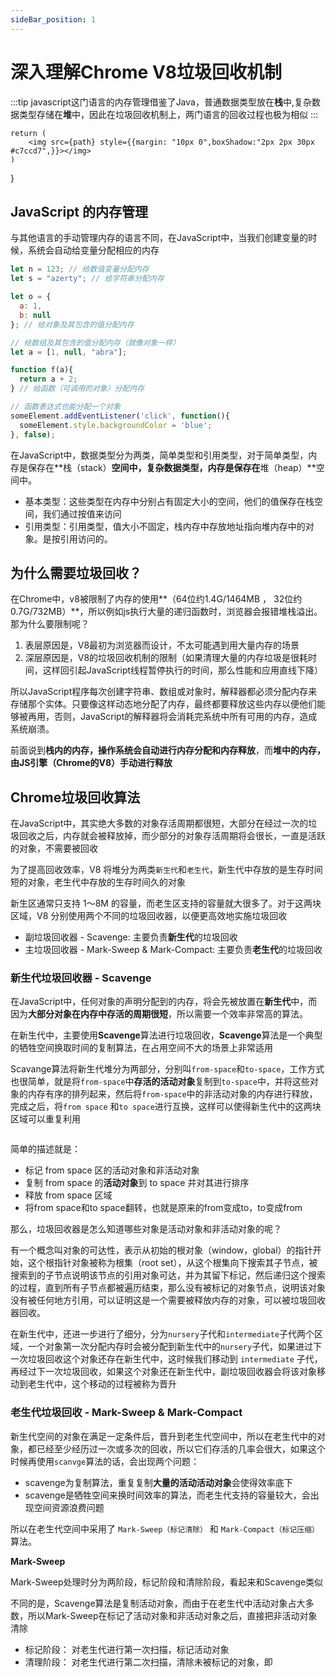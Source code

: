 ```yaml
---
sideBar_position: 1
---
```


# 深入理解Chrome V8垃圾回收机制

:::tip
javascript这门语言的内存管理借鉴了Java，普通数据类型放在**栈**中,复杂数据类型存储在**堆**中，因此在垃圾回收机制上，两门语言的回收过程也极为相似
:::

    return (
        <img src={path} style={{margin: "10px 0",boxShadow:"2px 2px 30px #c7ccd7",}}></img>
    )
}

## JavaScript 的内存管理

与其他语言的手动管理内存的语言不同，在JavaScript中，当我们创建变量的时候，系统会自动给变量分配相应的内存

```js
let n = 123; // 给数值变量分配内存
let s = "azerty"; // 给字符串分配内存

let o = {
  a: 1,
  b: null
}; // 给对象及其包含的值分配内存

// 给数组及其包含的值分配内存（就像对象一样）
let a = [1, null, "abra"]; 

function f(a){
  return a + 2;
} // 给函数（可调用的对象）分配内存

// 函数表达式也能分配一个对象
someElement.addEventListener('click', function(){
  someElement.style.backgroundColor = 'blue';
}, false);
```

在JavaScript中，数据类型分为两类，简单类型和引用类型，对于简单类型，内存是保存在**栈（stack）**空间中，复杂数据类型，内存是保存在**堆（heap）**空间中。

* 基本类型：这些类型在内存中分别占有固定大小的空间，他们的值保存在栈空间，我们通过按值来访问
* 引用类型：引用类型，值大小不固定，栈内存中存放地址指向堆内存中的对象。是按引用访问的。

## 为什么需要垃圾回收？

在Chrome中，v8被限制了内存的使用**（64位约1.4G/1464MB ， 32位约0.7G/732MB）**，所以例如js执行大量的递归函数时，浏览器会报错堆栈溢出。那为什么要限制呢？

1. 表层原因是，V8最初为浏览器而设计，不太可能遇到用大量内存的场景
2. 深层原因是，V8的垃圾回收机制的限制（如果清理大量的内存垃圾是很耗时间，这样回引起JavaScript线程暂停执行的时间，那么性能和应用直线下降）

所以JavaScript程序每次创建字符串、数组或对象时，解释器都必须分配内存来存储那个实体。只要像这样动态地分配了内存，最终都要释放这些内存以便他们能够被再用，否则，JavaScript的解释器将会消耗完系统中所有可用的内存，造成系统崩溃。

前面说到**栈内的内存，操作系统会自动进行内存分配和内存释放**，而**堆中的内存，由JS引擎（Chrome的V8）手动进行释放**

## Chrome垃圾回收算法

在JavaScript中，其实绝大多数的对象存活周期都很短，大部分在经过一次的垃圾回收之后，内存就会被释放掉，而少部分的对象存活周期将会很长，一直是活跃的对象，不需要被回收

为了提高回收效率，V8 将堆分为两类`新生代`和`老生代`，新生代中存放的是生存时间短的对象，老生代中存放的生存时间久的对象

新生区通常只支持 1～8M 的容量，而老生区支持的容量就大很多了。对于这两块区域，V8 分别使用两个不同的垃圾回收器，以便更高效地实施垃圾回收

* 副垃圾回收器 - Scavenge: 主要负责**新生代**的垃圾回收
* 主垃圾回收器 - Mark-Sweep & Mark-Compact: 主要负责**老生代**的垃圾回收

### 新生代垃圾回收器 - Scavenge

在JavaScript中，任何对象的声明分配到的内存，将会先被放置在**新生代**中，而因为**大部分对象在内存中存活的周期很短**，所以需要一个效率非常高的算法。

在新生代中，主要使用**Scavenge**算法进行垃圾回收，**Scavenge**算法是一个典型的牺牲空间换取时间的复制算法，在占用空间不大的场景上非常适用

Scavange算法将新生代堆分为两部分，分别叫`from-space`和`to-space`，工作方式也很简单，就是将`from-space`中**存活的活动对象**复制到`to-space`中，并将这些对象的内存有序的排列起来，然后将`from-space`中的非活动对象的内存进行释放，完成之后，将`from space` 和`to space`进行互换，这样可以使得新生代中的这两块区域可以重复利用

<Image path="https://img-blog.csdnimg.cn/0b909b3ceebc473b9c2aaf39bb7c32d9.png"/>

简单的描述就是：
* 标记 from space 区的活动对象和非活动对象
* 复制 from space 的**活动对象**到 to space 并对其进行排序
* 释放 from space 区域
* 将from space和to space翻转，也就是原来的from变成to，to变成from

那么，垃圾回收器是怎么知道哪些对象是活动对象和非活动对象的呢？

有一个概念叫对象的可达性，表示从初始的根对象（window，global）的指针开始，这个根指针对象被称为根集（root set），从这个根集向下搜索其子节点，被搜索到的子节点说明该节点的引用对象可达，并为其留下标记，然后递归这个搜索的过程，直到所有子节点都被遍历结束，那么没有被标记的对象节点，说明该对象没有被任何地方引用，可以证明这是一个需要被释放内存的对象，可以被垃圾回收器回收。

在新生代中，还进一步进行了细分，分为`nursery`子代和`intermediate`子代两个区域，一个对象第一次分配内存时会被分配到新生代中的`nursery`子代，如果进过下一次垃圾回收这个对象还存在新生代中，这时候我们移动到 `intermediate` 子代，再经过下一次垃圾回收，如果这个对象还在新生代中，副垃圾回收器会将该对象移动到老生代中，这个移动的过程被称为晋升

### 老生代垃圾回收 - Mark-Sweep & Mark-Compact

新生代空间的对象在满足一定条件后，晋升到老生代空间中，所以在老生代中的对象，都已经至少经历过一次或多次的回收，所以它们存活的几率会很大，如果这个时候再使用`scanvge`算法的话，会出现两个问题：

* scavenge为复制算法，重复复制**大量的活动活动对象**会使得效率底下
* scavenge是牺牲空间来换时间效率的算法，而老生代支持的容量较大，会出现空间资源浪费问题

所以在老生代空间中采用了 `Mark-Sweep（标记清除）` 和 `Mark-Compact（标记压缩）` 算法。

**Mark-Sweep**

Mark-Sweep处理时分为两阶段，标记阶段和清除阶段，看起来和Scavenge类似

不同的是，Scavenge算法是复制活动对象，而由于在老生代中活动对象占大多数，所以Mark-Sweep在标记了活动对象和非活动对象之后，直接把非活动对象清除

* 标记阶段： 对老生代进行第一次扫描，标记活动对象
* 清理阶段： 对老生代进行第二次扫描，清除未被标记的对象，即
